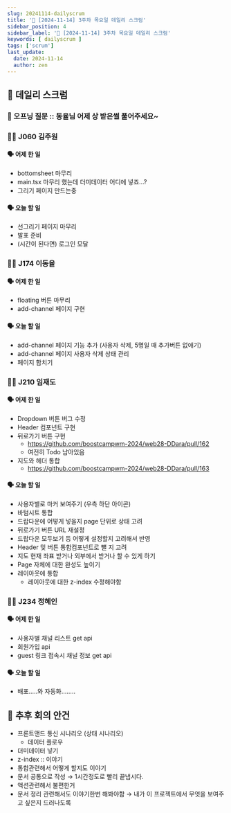 ```yaml
---
slug: 20241114-dailyscrum
title: '🏃 [2024-11-14] 3주차 목요일 데일리 스크럼'
sidebar_position: 4
sidebar_label: '🏃 [2024-11-14] 3주차 목요일 데일리 스크럼'
keywords: [ dailyscrum ]
tags: ['scrum']
last_update:
  date: 2024-11-14
  author: zen
---
```


## 🏃 데일리 스크럼

### 🤔 오프닝 질문 :: 동율님 어제 상 받은썰 풀어주세요~

### 🧑‍💻 J060 김주원

#### 🗣️ 어제 한 일

- bottomsheet 마무리
- main.tsx 마무리 했는데 더미데이터 어디에 넣죠…?
- 그리기 페이지 만드는중

#### 🗣️ 오늘 할 일

- 선그리기 페이지 마무리
- 발표 준비
- (시간이 된다면) 로그인 모달

### 🧑‍💻 J174 이동율

#### 🗣️ 어제 한 일

- floating 버튼 마무리
- add-channel 페이지 구현

#### 🗣️ 오늘 할 일

- add-channel 페이지 기능 추가 (사용자 삭제, 5명일 때 추가버튼 없애기)
- add-channel 페이지 사용자 삭제 상태 관리
- 페이지 합치기

### 🧑‍💻 J210 임재도

#### 🗣️ 어제 한 일

- Dropdown 버튼 버그 수정
- Header 컴포넌트 구현
- 뒤로가기 버튼 구현
  - https://github.com/boostcampwm-2024/web28-DDara/pull/162
  - 여전히 Todo 남아있음
- 지도와 헤더 통합
  - https://github.com/boostcampwm-2024/web28-DDara/pull/163

#### 🗣️ 오늘 할 일

- 사용자별로 마커 보여주기 (우측 하단 아이콘)
- 바텀시트 통합
- 드랍다운에 어떻게 넣을지 page 단위로 상태 고려
- 뒤로가기 버튼 URL 재설정
- 드랍다운 모두보기 등 어떻게 설정할지 고려해서 반영
- Header 및 버튼 통합컴포넌트로 뺼 지 고려
- 지도 현재 좌표 받거나 외부에서 받거나 할 수 있게 하기
- Page 자체에 대한 완성도 높이기
- 레이아웃에 통합
  - 레이아웃에 대한 z-index 수정해야함

### 🧑‍💻 J234 정혜인

#### 🗣️ 어제 한 일

- 사용자별 채널 리스트 get api
- 회원가입 api
- guest 링크 접속시 채널 정보 get api

#### 🗣️ 오늘 할 일

- 배포…..와 자동화……..

## 📝 추후 회의 안건

- 프론트앤드 통신 시나리오 (상태 시나리오)
  - 데이터 플로우
- 더미데이터 넣기
- z-index :: 이야기
- 통합관련해서 어떻게 할지도 이야기
- 문서 공통으로 작성 → 1시간정도로 빨리 끝냅시다.
- 액션관련해서 불편한거
- 문서 정리 관련해서도 이야기한번 해봐야함 → 내가 이 프로젝트에서 무엇을 보여주고 싶은지 드러나도록